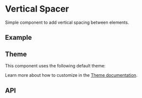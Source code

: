 
<Meta title="Docs/Components/Layout/Vertical Spacer" />

# Vertical Spacer
Simple component to add vertical spacing between elements.

## Example
<Canvas sourceState="shown" of={VerticalSpacerStories.Simple} />

## Theme
This component uses the following default theme:

<ThemeRender theme={verticalSpacerTheme} />

Learn more about how to customize in the [Theme documentation](?path=/docs/docs-theme-getting-started--docs).

## API
<ArgTypes of={VerticalSpacer} />
